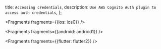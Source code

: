   title: `Accessing credentials`,
  description: `Use AWS Cognito Auth plugin to access auth credentials`,
};


<Fragments fragments={{ios: ios0}} />


<Fragments fragments={{android: android1}} />


<Fragments fragments={{flutter: flutter2}} />
